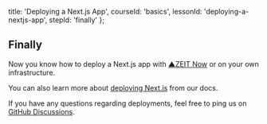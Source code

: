 
  title: 'Deploying a Next.js App',
  courseId: 'basics',
  lessonId: 'deploying-a-nextjs-app',
  stepId: 'finally'
};

## Finally

Now you know how to deploy a Next.js app with [▲ZEIT Now](https://zeit.co/now) or on your own infrastructure.

You can also learn more about [deploying Next.js](https://nextjs.org/docs/deployment) from our docs.

If you have any questions regarding deployments, feel free to ping us on [GitHub Discussions](https://github.com/zeit/next.js/discussions/).

